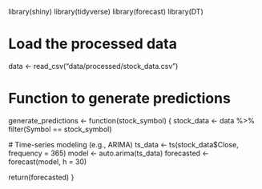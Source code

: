 library(shiny)
library(tidyverse)
library(forecast)
library(DT)

# Load the processed data
data <- read_csv("data/processed/stock_data.csv")

# Function to generate predictions
generate_predictions <- function(stock_symbol) {
  stock_data <- data %>% filter(Symbol == stock_symbol)
  
  # Time-series modeling (e.g., ARIMA)
  ts_data <- ts(stock_data$Close, frequency = 365)
  model <- auto.arima(ts_data)
  forecasted <- forecast(model, h = 30)
  
  return(forecasted)
}
